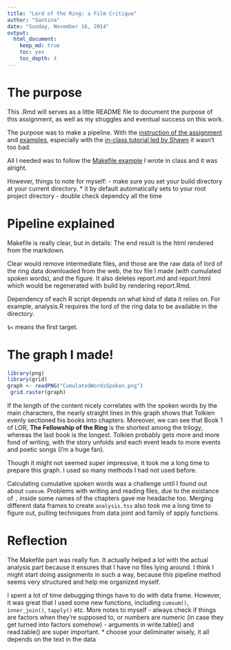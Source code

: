 ```yaml
---
title: "Lord of the Ring: a Film Critique"
author: "Santina"
date: "Sunday, November 16, 2014"
output: 
  html_document:
    keep_md: true
    toc: yes
    toc_depth: 4 
---
```


# The purpose 

This .Rmd will serves as a little README file to document the purpose of this assignment, as well as my struggles and eventual success on this work. 

The purpose was to make a pipeline. With the [instruction of the assignment](http://stat545-ubc.github.io/hw09_automation.html) and [examples](https://github.com/STAT545-UBC/STAT545-UBC.github.io/tree/master/automation10_holding-area/02_automation-example_r-and-make), especially with the [in-class tutorial led by Shawn](http://stat545-ubc.github.io/cm105_pipelines.html) it wasn't too bad. 

All I needed was to follow the [Makefile example](https://github.com/STAT545-UBC/zz_sheng-ting_lin-coursework/tree/master/Make_experiment) I wrote in class and it was alright. 

However, things to note for myself: 
- make sure you set your build directory at your current directory.
  * it by default automatically sets to your root project directory
- double check dependcy all the time 


# Pipeline explained 
Makefile is really clear, but in details: 
The end result is the html rendered from the markdown. 

Clear would remove intermediate files, and those are the raw data of lord of the ring data downloaded from the web, the tsv file I made (with cumulated spoken words), and the figure. It also deletes report.md and report.html which would be regenerated with build by rendering report.Rmd.  

Dependency of each R script depends on what kind of data it relies on. For example, analysis.R requires the lord of the ring data to be available in the directory.

`$<` means the first target. 


# The graph I made! 
```r
library(png)
library(grid)
graph <- readPNG("CumulatedWordsSpoken.png")
 grid.raster(graph)
```

If the length of the content nicely correlates with the spoken words by the main characters, the nearly straight lines in this graph shows that Tolkien evenly sectioned his books into chapters. Moreover, we can see that Book 1 of LOR, __The Fellowship of the Ring__ is the shortest among the trilogy, whereas the last book is the longest. Tolkien probably gets more and more fond of writing, with the story unfolds and each event leads to more events and poetic songs (I'm a huge fan). 

Though it might not seemed super impressive, it took me a long time to prepare this graph. I used so many methods I had not used before. 

Calculating cumulative spoken words was a challenge until I found out about `cumsum`. Problems with writing and reading files, due to the existance of `,` inside some names of the chapters gave me headache too. Merging different data frames to create `analysis.tsv` also took me a long time to figure out, pulling techniques from data joint and family of apply functions. 



# Reflection 
The Makefile part was really fun. It actually helped a lot with the actual analysis part because it ensures that I have no files lying around. I think I might start doing assignments in such a way, because this pipeline method seems very structured and help me organized myself. 

I spent a lot of time debugging things have to do with data frame. However, it was great that I used some new functions, including `cumsum()`, `inner_join()`, `tapply()` etc. More notes to myself
- always check if things are factors when they're supposed to, or numbers are numeric (in case they get turned into factors somehow)
- arguments in write.table() and read.table() are super important. 
  * choose your deliminater wisely, it all depends on the text in the data 